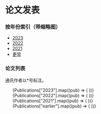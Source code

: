 
# 论文发表

### 按年份索引（带缩略图）

- [2023](./Publications/2023)
- [2022](./Publications/2022)
- [2021](./Publications/2021)
- [更早](./Publications/Earlier)

### 论文列表

通讯作者以\*号标注。

<ul>
  {Publications["2023"].map((pub) => (
    <SimplePublication
      authors={pub.authors}
      title={pub.title}
      venue={pub.venue}
      doi={pub.doi}
      key={pub.doi}
    />
  ))}
  {Publications["2022"].map((pub) => (
    <SimplePublication
      authors={pub.authors}
      title={pub.title}
      venue={pub.venue}
      doi={pub.doi}
      key={pub.doi}
    />
  ))}
  {Publications["2021"].map((pub) => (
    <SimplePublication
      authors={pub.authors}
      title={pub.title}
      venue={pub.venue}
      doi={pub.doi}
      key={pub.doi}
    />
  ))}
  {Publications["earlier"].map((pub) => (
    <SimplePublication
      authors={pub.authors}
      title={pub.title}
      venue={pub.venue}
      doi={pub.doi}
      key={pub.doi}
    />
  ))}
</ul>
